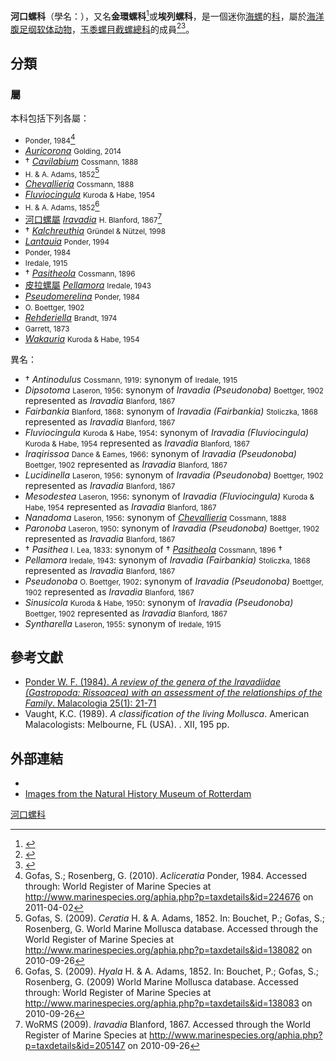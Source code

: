 {{Automatic taxobox
 |image = Liroceratia sulcata 01.jpg
 |image_caption = ''[[Liroceratia_sulcata|Liroceratia sulcata]]''的螺殼
 |taxon = Iravadiidae
 |authority = [[约翰尼斯·提艾利|Thiele]], 1928
 |synonyms_ref = <ref name="WoRMS_112" />
 |synonyms = 
* Fairbankiinae <small>Thiele, 1928</small>
* Hyalidae <small>Golikov & Starobogatov, 1975</small>
* Pseudomerelininae <small>Starobogatov, 1989</small>
|type_genus = 
|subdivision_ranks = [[属|属]]
|subdivision = 
|display_parents = 3
}}

'''河口螺科'''（學名：{{lang|la|Iravadiidae}}），又名'''金環螺科'''<ref>{{shelldoc_200163}}</ref>或'''埃列螺科'''，是一個迷你[[海螺|海螺]]的[[科_(生物)|科]]，屬於[[洋|海洋]][[腹足纲|腹足纲]][[软体动物|软体动物]]，[[玉黍螺目|玉黍螺目]][[截螺總科|截螺總科]]的成員<ref>{{Bouchet 2017}}</ref><ref name="WoRMS_112">{{WoRMS |id=112 |title=Iravadiidae Thiele, 1928 |db=MolluscaBase |access-date=2019-11-04 }}</ref>。

==分類==
===屬===
本科包括下列各屬：
* ''{{tsl|en|Acliceratia}}'' <small>Ponder, 1984</small><ref>Gofas, S.; Rosenberg, G. (2010). ''Acliceratia'' Ponder, 1984. Accessed through: World Register of Marine Species at http://www.marinespecies.org/aphia.php?p=taxdetails&id=224676 {{Wayback|url=http://www.marinespecies.org/aphia.php?p=taxdetails&id=224676 |date=20161012145758 }} on 2011-04-02</ref>
* ''[[Auricorona|Auricorona]]'' <small>Golding, 2014</small>
* † ''[[Cavilabium|Cavilabium]]'' <small>Cossmann, 1888</small> 
* ''{{tsl|en|Ceratia}}'' <small>H. & A. Adams, 1852</small><ref>Gofas, S. (2009). ''Ceratia'' H. & A. Adams, 1852. In: Bouchet, P.; Gofas, S.; Rosenberg, G. World Marine Mollusca database. Accessed through the World Register of Marine Species at http://www.marinespecies.org/aphia.php?p=taxdetails&id=138082 {{Wayback|url=http://www.marinespecies.org/aphia.php?p=taxdetails&id=138082 |date=20160822074032 }} on 2010-09-26</ref>
* ''[[Chevallieria|Chevallieria]]'' <small>Cossmann, 1888</small>
* ''[[Fluviocingula|Fluviocingula]]'' <small>Kuroda & Habe, 1954</small>
* ''{{tsl|en|Hyala}}'' <small>H. & A. Adams, 1852</small><ref>Gofas, S. (2009). ''Hyala'' H. & A. Adams, 1852. In: Bouchet, P.; Gofas, S.; Rosenberg, G. (2009) World Marine Mollusca database. Accessed through: World Register of Marine Species at http://www.marinespecies.org/aphia.php?p=taxdetails&id=138083 {{Wayback|url=http://www.marinespecies.org/aphia.php?p=taxdetails&id=138083 |date=20161012144241 }} on 2010-09-26</ref>
* [[河口螺屬|河口螺屬]] ''[[Iravadia|Iravadia]]'' <small>H. Blanford, 1867</small><ref>WoRMS (2009). ''Iravadia'' Blanford, 1867. Accessed through the World Register of Marine Species at http://www.marinespecies.org/aphia.php?p=taxdetails&id=205147 {{Wayback|url=http://www.marinespecies.org/aphia.php?p=taxdetails&id=205147 |date=20200713185134 }} on 2010-09-26</ref>
* † ''[[Kalchreuthia|Kalchreuthia]]'' <small>Gründel & Nützel, 1998</small> 
* ''[[Lantauia|Lantauia]]'' <small>Ponder, 1994</small>
* ''{{tsl|en|Liroceratia}}'' <small>Ponder, 1984</small>
* ''{{tsl|en|Nozeba}}'' <small>Iredale, 1915</small>
* † ''[[Pasitheola|Pasitheola]]'' <small>Cossmann, 1896</small> 
* [[皮拉螺屬|皮拉螺屬]] ''[[Pellamora|Pellamora]]'' <small>Iredale, 1943</small>
* ''[[Pseudomerelina|Pseudomerelina]]'' <small>Ponder, 1984</small>
* ''{{tsl|en|Pseudonoba}}'' <small>O. Boettger, 1902</small>
* ''[[Rehderiella|Rehderiella]]'' <small>Brandt, 1974</small>
* ''{{tsl|en|Rissopsis}}''  <small>Garrett, 1873</small>
* ''[[Wakauria|Wakauria]]'' <small>Kuroda & Habe, 1954</small>
;異名：
*  † ''Antinodulus'' <small>Cossmann, 1919</small>: synonym of ''{{tsl|en|Nozeba}}'' <small>Iredale, 1915</small>
* ''Dipsotoma'' <small>Laseron, 1956</small>: synonym of ''Iravadia (Pseudonoba)'' <small>Boettger, 1902</small> represented as ''Iravadia'' <small>Blanford, 1867</small>
* ''Fairbankia'' <small>Blanford, 1868</small>: synonym of ''Iravadia (Fairbankia)'' <small>Stoliczka, 1868</small> represented as ''Iravadia'' <small>Blanford, 1867</small>
* ''Fluviocingula'' <small>Kuroda & Habe, 1954</small>: synonym of ''Iravadia (Fluviocingula)'' <small>Kuroda & Habe, 1954</small> represented as ''Iravadia'' <small>Blanford, 1867</small>
* ''Iraqirissoa'' <small>Dance & Eames, 1966</small>: synonym of ''Iravadia (Pseudonoba)'' <small>Boettger, 1902</small> represented as ''Iravadia'' <small>Blanford, 1867</small>
* ''Lucidinella'' <small>Laseron, 1956</small>: synonym of ''Iravadia (Pseudonoba)'' <small>Boettger, 1902</small> represented as ''Iravadia'' <small>Blanford, 1867</small>
* ''Mesodestea'' <small>Laseron, 1956</small>: synonym of ''Iravadia (Fluviocingula)'' <small>Kuroda & Habe, 1954</small> represented as ''Iravadia'' <small>Blanford, 1867</small>
* ''Nanadoma'' <small>Laseron, 1956</small>: synonym of ''[[Chevallieria|Chevallieria]]'' <small>Cossmann, 1888</small>
* ''Paronoba'' <small>Laseron, 1950</small>: synonym of ''Iravadia (Pseudonoba)'' <small>Boettger, 1902</small> represented as ''Iravadia'' <small>Blanford, 1867</small>
* † ''Pasithea'' <small>I. Lea, 1833</small>: synonym of † ''[[Pasitheola|Pasitheola]]'' <small>Cossmann, 1896</small> †
* ''Pellamora'' <small>Iredale, 1943</small>: synonym of ''Iravadia (Fairbankia)'' <small>Stoliczka, 1868</small> represented as ''Iravadia'' <small>Blanford, 1867</small>
* ''Pseudonoba'' <small>O. Boettger, 1902</small>: synonym of ''Iravadia (Pseudonoba)'' <small>Boettger, 1902</small> represented as ''Iravadia'' <small>Blanford, 1867</small>
* ''Sinusicola'' <small>Kuroda & Habe, 1950</small>: synonym of ''Iravadia (Pseudonoba)'' <small>Boettger, 1902</small> represented as ''Iravadia'' <small>Blanford, 1867</small>
*''Syntharella'' <small>Laseron, 1955</small>: synonym of ''{{tsl|en|Nozeba}}'' <small>Iredale, 1915</small>

==參考文獻==
{{Reflist}}
* [https://www.biodiversitylibrary.org/page/13145132 Ponder W. F. (1984). ''A review of the genera of the Iravadiidae (Gastropoda: Rissoacea) with an assessment of the relationships of the Family''. Malacologia 25(1): 21-71] {{Wayback|url=https://www.biodiversitylibrary.org/page/13145132 |date=20170711174734 }}
* Vaught, K.C. (1989). ''A classification of the living Mollusca''. American Malacologists: Melbourne, FL (USA). {{ISBN|0-915826-22-4}}. XII, 195 pp.

==外部連結==
{{Commonscat|Iravadiidae}}
*{{Wikispecies-inline|Iravadiidae}}
* [http://www.nmr-pics.nl/Iravadiidae/album/index.html Images from the Natural History Museum of Rotterdam] {{Wayback|url=http://www.nmr-pics.nl/Iravadiidae/album/index.html |date=20160717070918 }}

{{Taxonbar|from=Q3169451}}

[[Category:河口螺科|]]